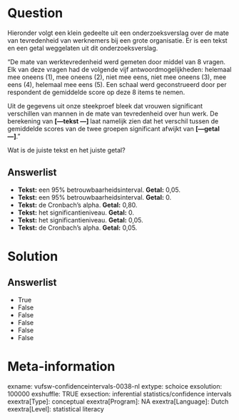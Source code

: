 Question
========
Hieronder volgt een klein gedeelte uit een onderzoeksverslag over de
mate van tevredenheid van werknemers bij een grote organisatie. Er is
een tekst en een getal weggelaten uit dit onderzoeksverslag.  
  
"De mate van werktevredenheid werd gemeten door middel van 8 vragen. Elk
van deze vragen had de volgende vijf antwoordmogelijkheden: helemaal mee
oneens (1), mee oneens (2), niet mee eens, niet mee oneens (3), mee eens
(4), helemaal mee eens (5). Een schaal werd geconstrueerd door per
respondent de gemiddelde score op deze 8 items te nemen.  
  
Uit de gegevens uit onze steekproef bleek dat vrouwen significant
verschillen van mannen in de mate van tevredenheid over hun werk. De
berekening van **\[---tekst ---\] **laat namelijk zien dat het verschil
tussen de gemiddelde scores van de twee groepen significant afwijkt van
**\[---getal---\]**."  
  
Wat is de juiste tekst en het juiste getal?

Answerlist
----------
* **Tekst:** een 95% betrouwbaarheidsinterval. **Getal:** 0,05.
* **Tekst:** een 95% betrouwbaarheidsinterval. **Getal:** 0.
* **Tekst:** de Cronbach's alpha. **Getal:** 0,80.
* **Tekst:** het significantieniveau. **Getal:** 0.
* **Tekst:** het significantieniveau. **Getal:** 0,05.
* **Tekst:** de Cronbach's alpha. **Getal:** 0,05.

Solution
========










Answerlist
----------
* True
* False
* False
* False
* False
* False

Meta-information
================
exname: vufsw-confidenceintervals-0038-nl
extype: schoice
exsolution: 100000
exshuffle: TRUE
exsection: inferential statistics/confidence intervals
exextra[Type]: conceptual
exextra[Program]: NA
exextra[Language]: Dutch
exextra[Level]: statistical literacy

